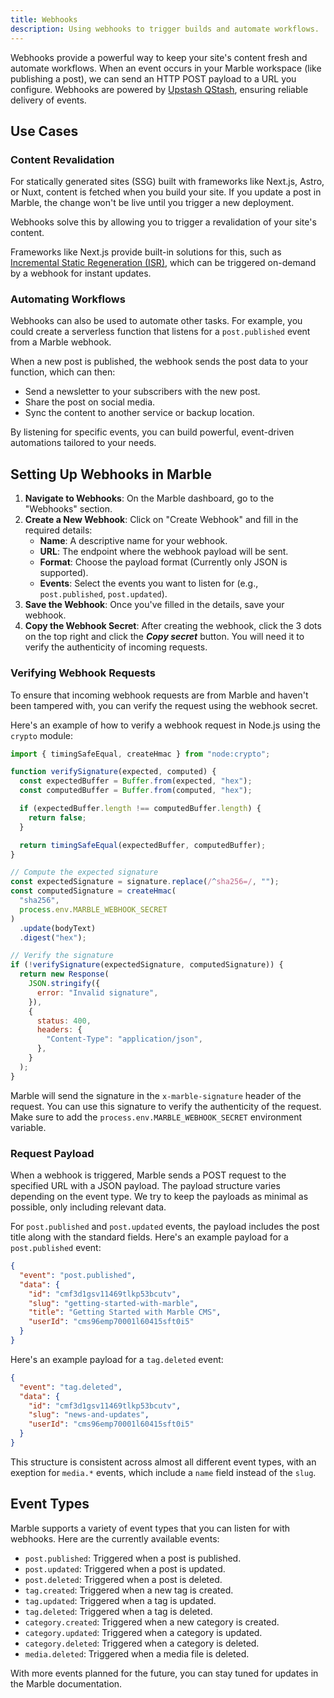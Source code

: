 ```yaml
---
title: Webhooks
description: Using webhooks to trigger builds and automate workflows.
---
```


Webhooks provide a powerful way to keep your site's content fresh and automate workflows. When an event occurs in your Marble workspace (like publishing a post), we can send an HTTP POST payload to a URL you configure. Webhooks are powered by [Upstash QStash](https://upstash.com?utm_source=marble-docs), ensuring reliable delivery of events.

## Use Cases

### Content Revalidation

For statically generated sites (SSG) built with frameworks like Next.js, Astro, or Nuxt, content is fetched when you build your site. If you update a post in Marble, the change won't be live until you trigger a new deployment.

Webhooks solve this by allowing you to trigger a revalidation of your site's content.

Frameworks like Next.js provide built-in solutions for this, such as [Incremental Static Regeneration (ISR)](https://nextjs.org/docs/app/guides/incremental-static-regeneration), which can be triggered on-demand by a webhook for instant updates.

### Automating Workflows

Webhooks can also be used to automate other tasks. For example, you could create a serverless function that listens for a `post.published` event from a Marble webhook.

When a new post is published, the webhook sends the post data to your function, which can then:

- Send a newsletter to your subscribers with the new post.
- Share the post on social media.
- Sync the content to another service or backup location.

By listening for specific events, you can build powerful, event-driven automations tailored to your needs.

## Setting Up Webhooks in Marble

1. **Navigate to Webhooks**: On the Marble dashboard, go to the "Webhooks" section.
2. **Create a New Webhook**: Click on "Create Webhook" and fill in the required details:
   - **Name**: A descriptive name for your webhook.
   - **URL**: The endpoint where the webhook payload will be sent.
   - **Format**: Choose the payload format (Currently only JSON is supported).
   - **Events**: Select the events you want to listen for (e.g., `post.published`, `post.updated`).
3. **Save the Webhook**: Once you've filled in the details, save your webhook.
4. **Copy the Webhook Secret**: After creating the webhook, click the 3 dots on the top right and click the ***Copy secret*** button. You will need it to verify the authenticity of incoming requests.

### Verifying Webhook Requests

To ensure that incoming webhook requests are from Marble and haven't been tampered with, you can verify the request using the webhook secret.

Here's an example of how to verify a webhook request in Node.js using the `crypto` module:

```javascript
import { timingSafeEqual, createHmac } from "node:crypto";

function verifySignature(expected, computed) {
  const expectedBuffer = Buffer.from(expected, "hex");
  const computedBuffer = Buffer.from(computed, "hex");

  if (expectedBuffer.length !== computedBuffer.length) {
    return false;
  }

  return timingSafeEqual(expectedBuffer, computedBuffer);
}

// Compute the expected signature
const expectedSignature = signature.replace(/^sha256=/, "");
const computedSignature = createHmac(
  "sha256",
  process.env.MARBLE_WEBHOOK_SECRET
)
  .update(bodyText)
  .digest("hex");

// Verify the signature
if (!verifySignature(expectedSignature, computedSignature)) {
  return new Response(
    JSON.stringify({
      error: "Invalid signature",
    }),
    {
      status: 400,
      headers: {
        "Content-Type": "application/json",
      },
    }
  );
}
```

Marble will send the signature in the `x-marble-signature` header of the request. You can use this signature to verify the authenticity of the request. Make sure to add the `process.env.MARBLE_WEBHOOK_SECRET` environment variable.

### Request Payload

When a webhook is triggered, Marble sends a POST request to the specified URL with a JSON payload. The payload structure varies depending on the event type. We try to keep the payloads as minimal as possible, only including relevant data.

For `post.published` and `post.updated` events, the payload includes the post title along with the standard fields. Here's an example payload for a `post.published` event:

```json
{
  "event": "post.published",
  "data": {
    "id": "cmf3d1gsv11469tlkp53bcutv",
    "slug": "getting-started-with-marble",
    "title": "Getting Started with Marble CMS",
    "userId": "cms96emp70001l60415sft0i5"
  }
}
```

Here's an example payload for a `tag.deleted` event:

```json
{
  "event": "tag.deleted",
  "data": {
    "id": "cmf3d1gsv11469tlkp53bcutv",
    "slug": "news-and-updates",
    "userId": "cms96emp70001l60415sft0i5"
  }
}
```
This structure is consistent across almost all different event types, with an exeption for `media.*` events, which include a `name` field instead of the `slug`.

## Event Types

Marble supports a variety of event types that you can listen for with webhooks. Here are the currently available events:
- `post.published`: Triggered when a post is published.
- `post.updated`: Triggered when a post is updated.
- `post.deleted`: Triggered when a post is deleted.
- `tag.created`: Triggered when a new tag is created.
- `tag.updated`: Triggered when a tag is updated.
- `tag.deleted`: Triggered when a tag is deleted.
- `category.created`: Triggered when a new category is created.
- `category.updated`: Triggered when a category is updated.
- `category.deleted`: Triggered when a category is deleted.
- `media.deleted`: Triggered when a media file is deleted.

With more events planned for the future, you can stay tuned for updates in the Marble documentation.